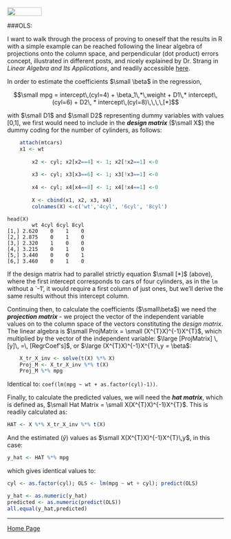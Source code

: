 <br>
<a href="http://rinterested.github.io/statistics/index.html">
<img HEIGHT="20" WIDTH="80" src="https://cloud.githubusercontent.com/assets/9312897/10547575/51594ec6-7403-11e5-9dc6-d401e169b855.PNG"></a>


###OLS:

I want to walk through the process of proving to oneself that the results in R with a simple example can be reached following the linear algebra of projections onto the column space, and perpendicular (dot product) errors concept, illustrated in different posts, and nicely explained by Dr. Strang in *Linear Algebra and Its Applications*, and readily accessible [here][1].

In order to estimate the coefficients $\small \beta$ in the regression,

 $$\small mpg = intercept\,(cyl=4) + \beta_1\,*\,weight + D1\,* intercept\,(cyl=6) + D2\, * intercept\,(cyl=8)\,\,\,\,[*]$$

with $\small D1$ and $\small D2$ representing dummy variables with values [0,1],
we first would need to include in the ***design matrix*** ($\small X$) the dummy coding for the number of cylinders, as follows:

```r
    attach(mtcars)    
    x1 <- wt
        
        x2 <- cyl; x2[x2==4] <- 1; x2[!x2==1] <-0
        
        x3 <- cyl; x3[x3==6] <- 1; x3[!x3==1] <-0
        
        x4 <- cyl; x4[x4==8] <- 1; x4[!x4==1] <-0
        
        X <- cbind(x1, x2, x3, x4)
        colnames(X) <-c('wt','4cyl', '6cyl', '8cyl')
```

    head(X)
            wt 4cyl 6cyl 8cyl
    [1,] 2.620    0    1    0
    [2,] 2.875    0    1    0
    [3,] 2.320    1    0    0
    [4,] 3.215    0    1    0
    [5,] 3.440    0    0    1
    [6,] 3.460    0    1    0


If the design matrix had to parallel strictly equation $\small [*]$ (above), where the first intercept corresponds to cars of four cylinders, as in the `lm` without a `-1', it would require a first column of just ones, but we'll derive the same results without this intercept column.

Continuing then, to calculate the coefficients ($\small\beta$) we need the ***projection matrix*** - we project the vector of the independent variable values on to the column space of the vectors constituting the *design matrix*. The linear algebra is $\small ProjMatrix = \small (X^{T}X)^{-1}X^{T}$, which multiplied by the vector of the independent variable: $\large [ProjMatrix] \,[y]\, =\, [RegrCoef's]$, or $\large (X^{T}X)^{-1}X^{T}\,y = \beta$:

```r
    X_tr_X_inv <- solve(t(X) %*% X)    
    Proj_M <- X_tr_X_inv %*% t(X)
    Proj_M %*% mpg
```
 

Identical to: `coef(lm(mpg ~ wt + as.factor(cyl)-1))`.

Finally, to calculate the predicted values, we will need the ***hat matrix***, which is defined as, $\small Hat Matrix = \small X(X^{T}X)^{-1}X^{T}$. This is readily calculated as:

```r
HAT <- X %*% X_tr_X_inv %*% t(X)
```

And the estimated ($\hat{y}$) values as $\small X(X^{T}X)^{-1}X^{T}\,y$, in this case: 

```r
y_hat <- HAT %*% mpg
```

which gives identical values to:

```r
cyl <- as.factor(cyl); OLS <- lm(mpg ~ wt + cyl); predict(OLS)
```


```r
y_hat <- as.numeric(y_hat)
predicted <- as.numeric(predict(OLS))
all.equal(y_hat,predicted)
```


  [1]: https://youtu.be/osh80YCg_GM


---

<a href="http://rinterested.github.io/statistics/index.html">Home Page</a>
